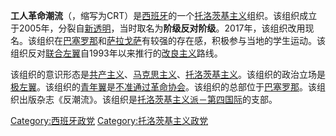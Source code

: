 '''工人革命潮流'''（{{lang-es|Corriente Revolucionaria de Trabajadores}}，缩写为CRT）是[[西班牙|西班牙]]的一个[[托洛茨基主义|托洛茨基主义]]组织。该组织成立于2005年，分裂自[[新透明|新透明]]，当时取名为'''阶级反对阶级'''。2017年，该组织改用现名。该组织在[[巴塞罗那|巴塞罗那]]和[[萨拉戈萨|萨拉戈萨]]有较强的存在感，积极参与当地的学生运动。该组织反对[[联合左翼_(西班牙)|联合左翼]]自1993年以来推行的[[改良主义|改良主义]]路线。

该组织的意识形态是[[共产主义|共产主义]]、[[马克思主义|马克思主义]]、[[托洛茨基主义|托洛茨基主义]]。该组织的政治立场是[[极左翼|极左翼]]。该组织的[[青年翼|青年翼]]是[[不准通过革命协会|不准通过革命协会]]。该组织的总部位于[[巴塞罗那|巴塞罗那]]。该组织出版杂志《反潮流》。该组织是[[托洛茨基主义派－第四国际|托洛茨基主义派－第四国际]]的支部。

[[Category:西班牙政党|Category:西班牙政党]]
[[Category:托洛茨基主义政党|Category:托洛茨基主义政党]]